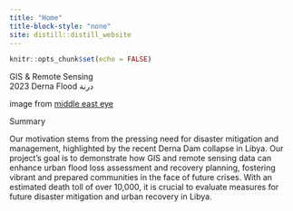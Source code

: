 ```yaml
---
title: "Home"
title-block-style: "none"
site: distill::distill_website
---
```


```r
knitr::opts_chunk$set(echo = FALSE)
```
<!-- 
```{=html}
<div class = "videoMask">
 <video autoplay loop muted controls="false">
        <source src="static/landing.mp4" type="video/mp4">
        Your browser does not support the video tag.
  </video>
</div>
<div class = "indexContainer">
  <p> Theme 3: Integrating GIS and Remotely Sensed Data for Urban Flood
Loss Assessment and Recovery Planning.</p>
</div>
``` -->

::: {.introContainer}
GIS & Remote Sensing <br>
2023 Derna Flood درنة
:::
image from [middle east eye]("https://www.middleeasteye.net/news/libya-floods-missed-warnings-bad-calls-derna-left-drown")

::: {.sectionContainer}
Summary
:::

::: {.paraContainer}
Our motivation stems from the pressing need for disaster mitigation and management, highlighted by the recent Derna Dam collapse in Libya. Our project's goal is to demonstrate how GIS and remote sensing data can enhance urban flood loss assessment and recovery planning, fostering vibrant and prepared communities in the face of future crises. With an estimated death toll of over 10,000, it is crucial to evaluate measures for future disaster mitigation and urban recovery in Libya.
:::